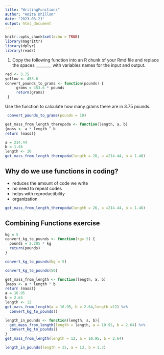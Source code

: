 ```yaml
---
title: "WritingFunctions"
author: "Anita Dhillon"
date: "2023-03-21"
output: html_document
---
```


```r
knitr::opts_chunk$set(echo = TRUE)
library(magrittr)
library(dplyr)
library(readr)
```



1. Copy the following function into an R chunk of your Rmd file and replace the spaces ________ with variables names for the input and output. 
```r
red <- 3.75
yellow <- 453.6
convert_pounds_to_grams <- function(pounds) {
     grams = 453.6 * pounds
     return(grams)
 }
```



Use the function to calculate how many grams there are in 3.75 pounds.

```r
 convert_pounds_to_grams(pounds = 10)
```

```r
get_mass_from_length_theropoda <- function(length, a, b)
{mass <- a * length ^ b
return (mass)}
```



```r
a = 214.44
b = 1.46
length <- 26
get_mass_from_length_theropoda(length = 26, a =214.44, b = 1.46)
```


## Why do we use functions in coding?
- reduces the amount of code we write
- no need to repeat codes
- helps with reproductibility
- organization 

```r
get_mass_from_length_theropoda(length = 26, a =214.44, b = 1.46)
```

## Combining Functions exercise

```r
kg = 5
convert_kg_to_pounds <- function(kg= 5) {
  pounds = 2.205 * kg
  return(pounds)
}
```


```r
convert_kg_to_pounds(kg = 5)
```

```r
convert_kg_to_pounds(50)
```

```r
get_mass_from_length <- function(length, a, b)
{mass <- a * length ^ b
return (mass)}
a = 10.95
b = 2.64
length <- 12
get_mass_from_length(a = 10.95, b = 2.64,length =12) %>%  
  convert_kg_to_pounds()
```


```r
length_in_pounds <- function(length, a, b){
  get_mass_from_length(length = length, a = 10.95, b = 2.64) %>% 
  convert_kg_to_pounds()
}
get_mass_from_length(length = 12, a = 10.95, b = 2.64)
```

```r
length_in_pounds(length = 35, a = 13, b = 1.3)
```
